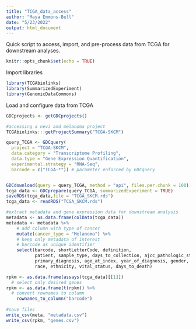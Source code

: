 ```yaml
---
title: "TCGA_data_access"
author: "Maya Emmons-Bell"
date: "5/23/2022"
output: html_document
---
```


Quick script to access, import, and pre-process data from TCGA for downstream analyses. 

```r
knitr::opts_chunk$set(echo = TRUE)
```


Import libraries
```r
library(TCGAbiolinks)
library(SummarizedExperiment)
library(GenomicDataCommons)
```
Load and configure data from TCGA
```r
GDCprojects <- getGDCprojects()

#accessing a nevi and melanoma project
TCGAbiolinks:::getProjectSummary("TCGA-SKCM")

query_TCGA <- GDCquery(
  project = "TCGA-SKCM",
  data.category = "Transcriptome Profiling",
  data.type = "Gene Expression Quantification",
  experimental.strategy = "RNA-Seq",
  barcode = c("TCGA-*")) # parameter enforced by GDCquery


GDCdownload(query = query_TCGA, method = "api", files.per.chunk = 100)
tcga_data <- GDCprepare(query_TCGA, summarizedExperiment = TRUE)
saveRDS(tcga_data,file = "TCGA_SKCM.rds")
tcga_data <- readRDS("TCGA_SKCM.rds")

#extract metadata and gene expression data for downstream analysis 
metadata <- as.data.frame(colData(tcga_data))
metadata <- metadata %>%
    # add column with type of cancer
    mutate(cancer_type = "Melanoma") %>%
    # keep only metadata of interest
    # barcode as unique identifier
    select(barcode, shortLetterCode, definition, 
           patient, sample_type, days_to_collection, ajcc_pathologic_stage, tissue_or_organ_of_origin, 
           primary_diagnosis, age_at_index, year_of_diagnosis, gender, 
           race, ethnicity, vital_status, days_to_death)

rpkm <- as.data.frame(assays(tcga_data)[[1]])
  # select only desired genes
rpkm <- as.data.frame(t(rpkm)) %>%
  # convert rownames to column
    rownames_to_column("barcode")
  
#save files 
write_csv(meta, "metadata.csv")
write_csv(rpkm, "genes.csv")
```


